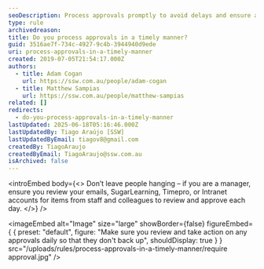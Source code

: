 ```yaml
---
seoDescription: Process approvals promptly to avoid delays and ensure a smooth workflow.
type: rule
archivedreason:
title: Do you process approvals in a timely manner?
guid: 3516ae7f-734c-4927-9c4b-3944940d9ede
uri: process-approvals-in-a-timely-manner
created: 2019-07-05T21:54:17.000Z
authors:
  - title: Adam Cogan
    url: https://ssw.com.au/people/adam-cogan
  - title: Matthew Sampias
    url: https://ssw.com.au/people/matthew-sampias
related: []
redirects:
  - do-you-process-approvals-in-a-timely-manner
lastUpdated: 2025-06-18T05:16:46.000Z
lastUpdatedBy: Tiago Araújo [SSW]
lastUpdatedByEmail: tiagov8@gmail.com
createdBy: TiagoAraujo
createdByEmail: TiagoAraujo@ssw.com.au
isArchived: false
---
```


<introEmbed
  body={<>
Don’t leave people hanging – if you are a manager, ensure you review your emails, SugarLearning, Timepro, or Intranet accounts for items from staff and colleagues to review and approve each day.
  </>}
/>

<imageEmbed
  alt="Image"
  size="large"
  showBorder={false}
  figureEmbed={ {
    preset: "default",
    figure: "Make sure you review and take action on any approvals daily so that they don't back up",
    shouldDisplay: true
  } }
  src="/uploads/rules/process-approvals-in-a-timely-manner/require approval.jpg"
/>
